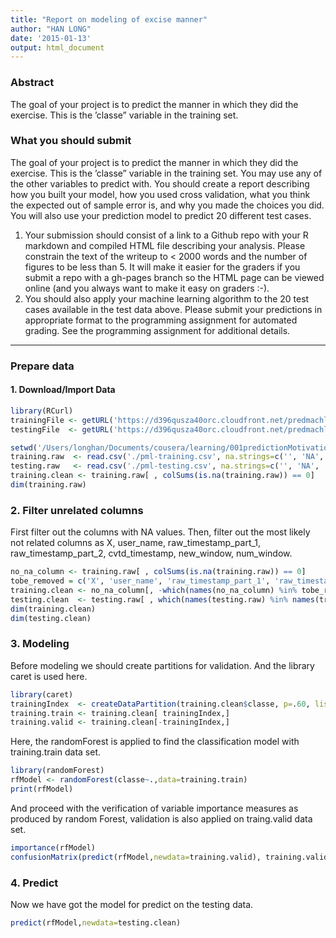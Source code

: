 ```yaml
---
title: "Report on modeling of excise manner"
author: "HAN LONG"
date: '2015-01-13'
output: html_document
---
```

### Abstract
The goal of your project is to predict the manner in which they did the exercise. This is the 'classe" variable in the training set. 

### What you should submit

The goal of your project is to predict the manner in which they did the exercise. This is the 'classe" variable in the training set. You may use any of the other variables to predict with. You should create a report describing how you built your model, how you used cross validation, what you think the expected out of sample error is, and why you made the choices you did. You will also use your prediction model to predict 20 different test cases. 

1. Your submission should consist of a link to a Github repo with your R markdown and compiled HTML file describing your analysis. Please constrain the text of the writeup to < 2000 words and the number of figures to be less than 5. It will make it easier for the graders if you submit a repo with a gh-pages branch so the HTML page can be viewed online (and you always want to make it easy on graders :-).
2. You should also apply your machine learning algorithm to the 20 test cases available in the test data above. Please submit your predictions in appropriate format to the programming assignment for automated grading. See the programming assignment for additional details. 

---
### Prepare data
#### 1. Download/Import Data
```r
library(RCurl)
trainingFile <- getURL('https://d396qusza40orc.cloudfront.net/predmachlearn/pml-training.csv')
testingFile  <- getURL('https://d396qusza40orc.cloudfront.net/predmachlearn/pml-testing.csv')
```
```r
setwd('/Users/longhan/Documents/cousera/learning/001predictionMotivation')
training.raw  <- read.csv('./pml-training.csv', na.strings=c('', 'NA', 'NULL'))
testing.raw   <- read.csv('./pml-testing.csv', na.strings=c('', 'NA', 'NULL'))
training.clean <- training.raw[ , colSums(is.na(training.raw)) == 0]
dim(training.raw)
```
### 2. Filter unrelated columns
First filter out the columns with NA values. Then, filter out the most likely not related columns as X, user_name, raw_timestamp_part_1, raw_timestamp_part_2, cvtd_timestamp, new_window, num_window. 
```r
no_na_column <- training.raw[ , colSums(is.na(training.raw)) == 0]
tobe_removed = c('X', 'user_name', 'raw_timestamp_part_1', 'raw_timestamp_part_2', 'cvtd_timestamp', 'new_window', 'num_window')
training.clean <- no_na_column[, -which(names(no_na_column) %in% tobe_removed)]
testing.clean  <- testing.raw[ , which(names(testing.raw) %in% names(training.clean))]
dim(training.clean)
dim(testing.clean)
```

### 3. Modeling
Before modeling we should create partitions for validation. And the library caret is used here.
```r
library(caret)
trainingIndex  <- createDataPartition(training.clean$classe, p=.60, list=FALSE)
training.train <- training.clean[ trainingIndex,]
training.valid <- training.clean[-trainingIndex,]
```
Here, the randomForest is applied to find the classification model with training.train data set.
```r
library(randomForest)
rfModel <- randomForest(classe~.,data=training.train)
print(rfModel)
```
And proceed with the verification of variable importance measures as produced by random Forest, validation is also applied on traing.valid data set.
```r
importance(rfModel)
confusionMatrix(predict(rfModel,newdata=training.valid), training.valid$classe)
```
### 4. Predict
Now we have got the model for predict on the testing data.
```r
predict(rfModel,newdata=testing.clean)
```